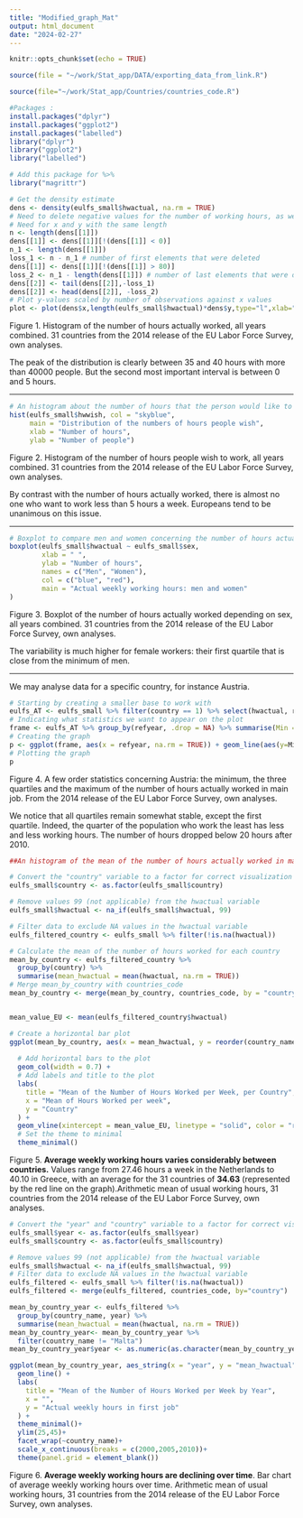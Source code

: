 ```yaml
---
title: "Modified_graph_Mat"
output: html_document
date: "2024-02-27"
---
```


```r
knitr::opts_chunk$set(echo = TRUE)
```

```r
source(file = "~/work/Stat_app/DATA/exporting_data_from_link.R")
```

```r
source(file="~/work/Stat_app/Countries/countries_code.R")
```

```r
#Packages :
install.packages("dplyr")
install.packages("ggplot2")
install.packages("labelled")
library("dplyr")
library("ggplot2")
library("labelled")

# Add this package for %>%
library("magrittr")
```

```r
# Get the density estimate
dens <- density(eulfs_small$hwactual, na.rm = TRUE)
# Need to delete negative values for the number of working hours, as well as the values above 80 hours which are absent to the dataset
# Need for x and y with the same length
n <- length(dens[[1]])
dens[[1]] <- dens[[1]][!(dens[[1]] < 0)]
n_1 <- length(dens[[1]])
loss_1 <- n - n_1 # number of first elements that were deleted
dens[[1]] <- dens[[1]][!(dens[[1]] > 80)]
loss_2 <- n_1 - length(dens[[1]]) # number of last elements that were deleted
dens[[2]] <- tail(dens[[2]],-loss_1)
dens[[2]] <- head(dens[[2]], -loss_2)
# Plot y-values scaled by number of observations against x values
plot <- plot(dens$x,length(eulfs_small$hwactual)*dens$y,type="l",xlab="Number of hours",ylab="Number of people", main = "Distribution of the numbers of hours")
```
Figure 1. \textbf{The vast majority of Europeans work between 35 and 40 hours a week but those who work the least represent a strong minority.} Histogram of the number of hours actually worked, all years combined. 31 countries from the 2014 release of the EU Labor Force Survey, own analyses.

The peak of the distribution is clearly between 35 and 40 hours with more than 40000 people.
But the second most important interval is between 0 and 5 hours.

--------------------

```r
# An histogram about the number of hours that the person would like to work in total in a week
hist(eulfs_small$hwwish, col = "skyblue",
     main = "Distribution of the numbers of hours people wish",
     xlab = "Number of hours",
     ylab = "Number of people")
```
Figure 2. \textbf{The vast majority of Europeans want to work between 35 and 40 hours a week.} Histogram of the number of hours people wish to work, all years combined. 31 countries from the 2014 release of the EU Labor Force Survey, own analyses.

By contrast with the number of hours actually worked, there is almost no one who want to work less than 5 hours a week. Europeans tend to be unanimous on this issue.

---------------

```r
# Boxplot to compare men and women concerning the number of hours actually worked in main job
boxplot(eulfs_small$hwactual ~ eulfs_small$sex,
        xlab = " ",
        ylab = "Number of hours",
        names = c("Men", "Women"),
        col = c("blue", "red"),
        main = "Actual weekly working hours: men and women"
)

```
Figure 3. \textbf{Although the median number of working hours is almost the same for each sex, the variability is much higher for women.} Boxplot of the number of hours actually worked depending on sex, all years combined. 31 countries from the 2014 release of the EU Labor Force Survey, own analyses.

The variability is much higher for female workers: their first quartile that is close from the minimum of men.

---------------

We may analyse data for a specific country, for instance Austria.

```r
# Starting by creating a smaller base to work with
eulfs_AT <- eulfs_small %>% filter(country == 1) %>% select(hwactual, refyear)
# Indicating what statistics we want to appear on the plot
frame <- eulfs_AT %>% group_by(refyear, .drop = NA) %>% summarise(Min = min(hwactual, na.rm = TRUE), Max = max(hwactual, na.rm = TRUE), Median = median(hwactual, na.rm = TRUE), quant1 = quantile(hwactual, probs = 0.25, na.rm = TRUE), quant2 = quantile(hwactual, probs = 0.75, na.rm = TRUE))
# Creating the graph
p <- ggplot(frame, aes(x = refyear, na.rm = TRUE)) + geom_line(aes(y=Min)) + geom_line(aes(y=Max), color = "green") + geom_line(aes(y=Median), color = "darkred") + geom_line(aes(y=quant1), color = "blue") + geom_line(aes(y=quant2), color = "red") + labs(title = "Actual weekly working hours in 1st job in Austria", x=" ", y="Number of weekly working hours")
# Plotting the graph
p
```
Figure 4. \textbf{Those who work the least tend to have less and less working hours in recent years in Austria.} A few order statistics concerning Austria: the minimum, the three quartiles and the maximum of the number of hours actually worked in main job. From the 2014 release of the EU Labor Force Survey, own analyses.

We notice that all quartiles remain somewhat stable, except the first quartile.
Indeed, the quarter of the population who work the least has less and less working hours.
The number of hours dropped below 20 hours after 2010.

```r
##An histogram of the mean of the number of hours actually worked in main job by country  

# Convert the "country" variable to a factor for correct visualization in the bar plot
eulfs_small$country <- as.factor(eulfs_small$country)

# Remove values 99 (not applicable) from the hwactual variable
eulfs_small$hwactual <- na_if(eulfs_small$hwactual, 99)

# Filter data to exclude NA values in the hwactual variable
eulfs_filtered_country <- eulfs_small %>% filter(!is.na(hwactual))

# Calculate the mean of the number of hours worked for each country
mean_by_country <- eulfs_filtered_country %>%
  group_by(country) %>%
  summarise(mean_hwactual = mean(hwactual, na.rm = TRUE))
# Merge mean_by_country with countries_code
mean_by_country <- merge(mean_by_country, countries_code, by = "country")


mean_value_EU <- mean(eulfs_filtered_country$hwactual)

# Create a horizontal bar plot
ggplot(mean_by_country, aes(x = mean_hwactual, y = reorder(country_name, -mean_hwactual))) +
  
  # Add horizontal bars to the plot
  geom_col(width = 0.7) +
  # Add labels and title to the plot
  labs(
    title = "Mean of the Number of Hours Worked per Week, per Country",
    x = "Mean of Hours Worked per week",
    y = "Country"
  ) +
  geom_vline(xintercept = mean_value_EU, linetype = "solid", color = "red") +
  # Set the theme to minimal
  theme_minimal()
```

Figure 5. **Average weekly working hours varies considerably between countries.** Values range from 27.46 hours a week in the Netherlands to 40.10 in Greece, with an average for the 31 countries of **34.63** (represented by the red line on the graph).Arithmetic mean of usual working hours, 31 countries from the 2014 release of the EU Labor Force Survey, own analyses.

```r
# Convert the "year" and "country" variable to a factor for correct visualization in the histogram
eulfs_small$year <- as.factor(eulfs_small$year)
eulfs_small$country <- as.factor(eulfs_small$country)

# Remove values 99 (not applicable) from the hwactual variable
eulfs_small$hwactual <- na_if(eulfs_small$hwactual, 99)
# Filter data to exclude NA values in the hwactual variable
eulfs_filtered <- eulfs_small %>% filter(!is.na(hwactual))
eulfs_filtered <- merge(eulfs_filtered, countries_code, by="country")

mean_by_country_year <- eulfs_filtered %>%
  group_by(country_name, year) %>%
  summarise(mean_hwactual = mean(hwactual, na.rm = TRUE))
mean_by_country_year<- mean_by_country_year %>%
  filter(country_name != "Malta")
mean_by_country_year$year <- as.numeric(as.character(mean_by_country_year$year))

ggplot(mean_by_country_year, aes_string(x = "year", y = "mean_hwactual",group=1)) +
  geom_line() +
  labs(
    title = "Mean of the Number of Hours Worked per Week by Year",
    x = "",
    y = "Actual weekly hours in first job"
  ) +
  theme_minimal()+
  ylim(25,45)+
  facet_wrap(~country_name)+
  scale_x_continuous(breaks = c(2000,2005,2010))+
  theme(panel.grid = element_blank())

```


Figure 6. **Average weekly working hours are declining over time**. Bar chart of average weekly working hours over time. Arithmetic mean of usual working hours, 31 countries from the 2014 release of the EU Labor Force Survey, own analyses.

